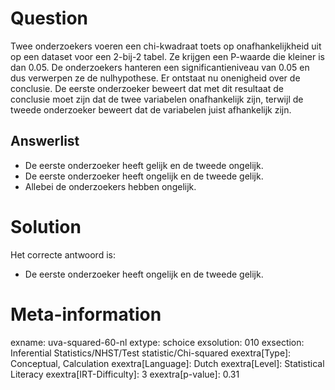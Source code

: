 Question
========

Twee onderzoekers voeren een chi-kwadraat toets op onafhankelijkheid uit
op een dataset voor een 2-bij-2 tabel. Ze krijgen een P-waarde die
kleiner is dan 0.05. De onderzoekers hanteren een significantieniveau
van 0.05 en dus verwerpen ze de nulhypothese. Er ontstaat nu onenigheid
over de conclusie. De eerste onderzoeker beweert dat met dit resultaat
de conclusie moet zijn dat de twee variabelen onafhankelijk zijn,
terwijl de tweede onderzoeker beweert dat de variabelen juist
afhankelijk zijn.


Answerlist
----------

* De eerste onderzoeker heeft gelijk en de tweede ongelijk.
* De eerste onderzoeker heeft ongelijk en de tweede gelijk.
* Allebei de onderzoekers hebben ongelijk.

Solution
========

Het correcte antwoord is: 

* De eerste onderzoeker heeft ongelijk en de tweede gelijk.

Meta-information
================
exname: uva-squared-60-nl
extype: schoice
exsolution: 010
exsection: Inferential Statistics/NHST/Test statistic/Chi-squared
exextra[Type]: Conceptual, Calculation
exextra[Language]: Dutch
exextra[Level]: Statistical Literacy
exextra[IRT-Difficulty]: 3
exextra[p-value]: 0.31
